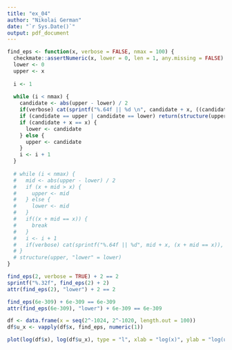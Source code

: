 ```yaml
---
title: "ex_04"
author: "Nikolai German"
date: "`r Sys.Date()`"
output: pdf_document
---
```


```r
find_eps <- function(x, verbose = FALSE, nmax = 100) {
  checkmate::assertNumeric(x, lower = 0, len = 1, any.missing = FALSE)
  lower <- 0
  upper <- x
  
  i <- 1
  
  while (i < nmax) {
    candidate <- abs(upper - lower) / 2
    if(verbose) cat(sprintf("%.64f || %d \n", candidate + x, ((candidate == upper) | (candidate == lower))))
    if (candidate == upper | candidate == lower) return(structure(upper, "lower" = lower))
    if (candidate + x == x) {
      lower <- candidate
    } else {
      upper <- candidate
    }
    i <- i + 1
  }
  
  # while (i < nmax) {
  #   mid <- abs(upper - lower) / 2
  #   if (x + mid > x) {
  #     upper <- mid
  #   } else {
  #     lower <- mid
  #   }
  #   if((x + mid == x)) {
  #     break
  #   }
  #   i <- i + 1
  #   if(verbose) cat(sprintf("%.64f || %d", mid + x, (x + mid == x)), "\n")
  # }
  # structure(upper, "lower" = lower)
}
```


```r
find_eps(2, verbose = TRUE) + 2 == 2
sprintf("%.32f", find_eps(2) + 2)
attr(find_eps(2), "lower") + 2 == 2

find_eps(6e-309) + 6e-309 == 6e-309
attr(find_eps(6e-309), "lower") + 6e-309 == 6e-309
```



```r
df <- data.frame(x = seq(2^-1024, 2^-1020, length.out = 100))
df$u_x <- vapply(df$x, find_eps, numeric(1))

plot(log(df$x), log(df$u_x), type = "l", xlab = "log(x)", ylab = "log(u(x))")
```

